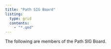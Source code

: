 ```yaml
---
title: "Path SIG Board"
listing:
  type: grid
  contents:
    - "*.qmd"
---
```


The following are members of the Path SIG Board.